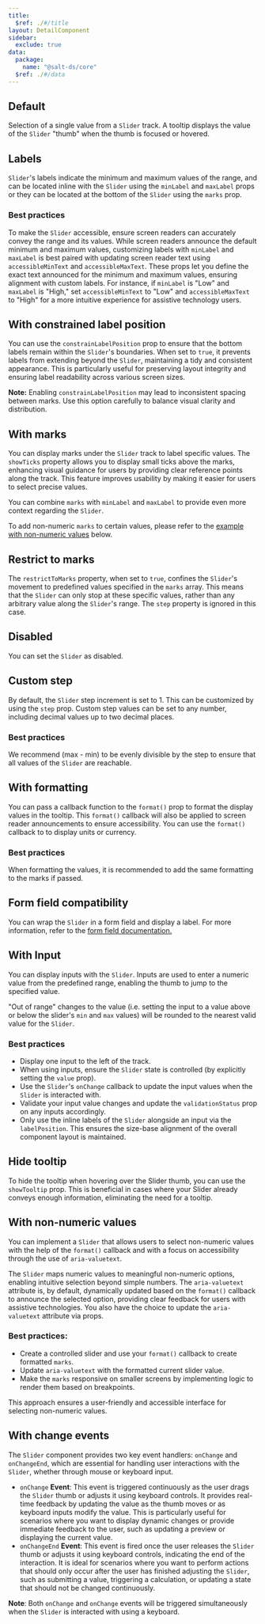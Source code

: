 ```yaml
---
title:
  $ref: ./#/title
layout: DetailComponent
sidebar:
  exclude: true
data:
  package:
    name: "@salt-ds/core"
  $ref: ./#/data
---
```


## Default

Selection of a single value from a `Slider` track. A tooltip displays the value of the `Slider` "thumb" when the thumb is focused or hovered.

<LivePreview componentName="slider" exampleName="Default" />

## Labels

`Slider`'s labels indicate the minimum and maximum values of the range, and can be located inline with the `Slider` using the `minLabel` and `maxLabel` props or they can be located at the bottom of the `Slider` using the `marks` prop.

### Best practices

To make the `Slider` accessible, ensure screen readers can accurately convey the range and its values. While screen readers announce the default minimum and maximum values, customizing labels with `minLabel` and `maxLabel` is best paired with updating screen reader text using `accessibleMinText` and `accessibleMaxText`. These props let you define the exact text announced for the minimum and maximum values, ensuring alignment with custom labels. For instance, if `minLabel` is "Low" and `maxLabel` is "High," set `accessibleMinText` to "Low" and `accessibleMaxText` to "High" for a more intuitive experience for assistive technology users.

<LivePreview componentName="slider" exampleName="WithLabels" />

## With constrained label position

You can use the `constrainLabelPosition` prop to ensure that the bottom labels remain within the `Slider`'s boundaries. When set to `true`, it prevents labels from extending beyond the `Slider`, maintaining a tidy and consistent appearance. This is particularly useful for preserving layout integrity and ensuring label readability across various screen sizes.

**Note:** Enabling `constrainLabelPosition` may lead to inconsistent spacing between marks. Use this option carefully to balance visual clarity and distribution.

<LivePreview
  componentName="slider"
  exampleName="WithConstrainedLabelPosition"
/>

## With marks

You can display marks under the `Slider` track to label specific values. The `showTicks` property allows you to display small ticks above the marks, enhancing visual guidance for users by providing clear reference points along the track. This feature improves usability by making it easier for users to select precise values.

You can combine `marks` with `minLabel` and `maxLabel` to provide even more context regarding the `Slider`.

To add non-numeric `marks` to certain values, please refer to the [example with non-numeric values](/salt/components/slider/examples#with-non-numeric-values) below.

<LivePreview componentName="slider" exampleName="WithMarks" />

## Restrict to marks

The `restrictToMarks` property, when set to `true`, confines the `Slider`'s movement to predefined values specified in the `marks` array. This means that the `Slider` can only stop at these specific values, rather than any arbitrary value along the `Slider`'s range. The `step` property is ignored in this case.

<LivePreview componentName="slider" exampleName="WithRestrictToMarks" />

## Disabled

You can set the `Slider` as disabled.

<LivePreview componentName="slider" exampleName="Disabled" />

## Custom step

By default, the `Slider` step increment is set to 1. This can be customized by using the `step` prop. Custom step values can be set to any number, including decimal values up to two decimal places.

### Best practices

We recommend (max - min) to be evenly divisible by the step to ensure that all values of the `Slider` are reachable.

<LivePreview componentName="slider" exampleName="WithCustomStep" />

## With formatting

You can pass a callback function to the `format()` prop to format the display values in the tooltip. This `format()` callback will also be applied to screen reader announcements to ensure accessibility. You can use the `format()` callback to to display units or currency.

### Best practices

When formatting the values, it is recommended to add the same formatting to the marks if passed.

<LivePreview componentName="slider" exampleName="WithFormatting" />

## Form field compatibility

You can wrap the `Slider` in a form field and display a label. For more information, refer to the [form field documentation.](/salt/components/form-field/examples)

<LivePreview componentName="slider" exampleName="WithFormField" />

## With Input

You can display inputs with the `Slider`. Inputs are used to enter a numeric value from the predefined range, enabling the thumb to jump to the specified value.

"Out of range" changes to the value (i.e. setting the input to a value above or below the slider's `min` and `max` values) will be rounded to the nearest valid value for the `Slider`.

### Best practices

- Display one input to the left of the track.
- When using inputs, ensure the `Slider` state is controlled (by explicitly setting the `value` prop).
- Use the `Slider`'s `onChange` callback to update the input values when the `Slider` is interacted with.
- Validate your input value changes and update the `validationStatus` prop on any inputs accordingly.
- Only use the inline labels of the `Slider` alongside an input via the `labelPosition`. This ensures the size-base alignment of the overall component layout is maintained.

<LivePreview componentName="slider" exampleName="WithInput" />

## Hide tooltip

To hide the tooltip when hovering over the Slider thumb, you can use the `showTooltip` prop. This is beneficial in cases where your Slider already conveys enough information, eliminating the need for a tooltip.

<LivePreview componentName="slider" exampleName="WithHiddenTooltip" />

## With non-numeric values

You can implement a `Slider` that allows users to select non-numeric values with the help of the `format()` callback and with a focus on accessibility through the use of `aria-valuetext`.

The `Slider` maps numeric values to meaningful non-numeric options, enabling intuitive selection beyond simple numbers. The `aria-valuetext` attribute is, by default, dynamically updated based on the `format()` callback to announce the selected option, providing clear feedback for users with assistive technologies. You also have the choice to update the `aria-valuetext` attribute via props.

### Best practices:

- Create a controlled slider and use your `format()` callback to create formatted `marks`.
- Update `aria-valuetext` with the formatted current slider value.
- Make the `marks` responsive on smaller screens by implementing logic to render them based on breakpoints.

This approach ensures a user-friendly and accessible interface for selecting non-numeric values.

<LivePreview componentName="slider" exampleName="WithNonNumericValues" />

## With change events

The `Slider` component provides two key event handlers: `onChange` and `onChangeEnd`, which are essential for handling user interactions with the `Slider`, whether through mouse or keyboard input.

- `onChange` **Event**: This event is triggered continuously as the user drags the `Slider` thumb or adjusts it using keyboard controls. It provides real-time feedback by updating the value as the thumb moves or as keyboard inputs modify the value. This is particularly useful for scenarios where you want to display dynamic changes or provide immediate feedback to the user, such as updating a preview or displaying the current value.
- `onChangeEnd` **Event**: This event is fired once the user releases the `Slider` thumb or adjusts it using keyboard controls, indicating the end of the interaction. It is ideal for scenarios where you want to perform actions that should only occur after the user has finished adjusting the `Slider`, such as submitting a value, triggering a calculation, or updating a state that should not be changed continuously.

**Note**: Both `onChange` and `onChange` events will be triggered simultaneously when the `Slider` is interacted with using a keyboard.

<LivePreview componentName="slider" exampleName="WithChangeEvents" />
